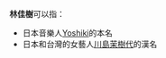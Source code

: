 '''林佳樹'''可以指：

* 日本音樂人[[Yoshiki|Yoshiki]]的本名
* 日本和台灣的女藝人[[川島茉樹代|川島茉樹代]]的漢名

{{Disambiguation|J|cat=三字林姓人名消歧义}}